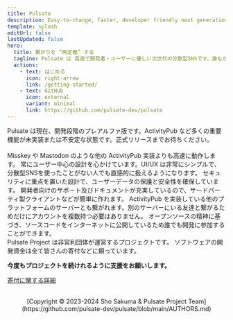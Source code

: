 ```yaml
---
title: Pulsate
description: Easy-to-change, faster, developer friendly next generation decentralized social media.
template: splash
editUrl: false
lastUpdated: false
hero:
  title: 繋がりを “再定義” する
  tagline: Pulsate は 高速で開発者・ユーザーに優しい次世代の分散型SNSです。誰もが気軽に情報を共有しより公平でオープンなデジタル空間を提供します。
  actions:
    - text: はじめる
      icon: right-arrow
      link: /getting-started/
    - text: GitHub
      icon: external
      variant: minimal
      link: https://github.com/pulsate-dev/pulsate
---
```



<Aside type="caution">
  Pulsate は現在、開発段階のプレアルファ版です。ActivityPub など多くの重要機能が未実装または不安定な状態です。正式リリースまでお待ちください。
</Aside>

<br />

<CardGrid stagger>
  <Card icon="rocket" title="高いパフォーマンス" >
    Misskey や Mastodon のような他の ActivityPub 実装よりも高速に動作します。
  </Card>
  <Card icon="heart" title="ユーザー中心の設計" >
    常にユーザー中心の設計を心かけています。UI/UX は非常にシンプルで、分散型SNSを使ったことがない人でも直感的に扱えるようになります。
  </Card>
  <Card icon="moon" title="重視されたセキュリティ" >
    セキュリティに重点を置いた設計で、ユーザーデータの保護と安全性を確保しています。
  </Card>
  <Card icon="puzzle" title="作りたいものを作れるように" >
    開発者向けのサポート及びドキュメントが充実しているので、サードパーティ製クライアントなどが簡単に作れます。
  </Card>
  <Card icon="star" title="Pulsate以外の人とも" >
    ActivityPub を実装している他のプラットフォームのサーバーとも繋がれます。別のサーバーにいる友達と繋がるためだけにアカウントを複数持つ必要はありません。
  </Card>
  <Card icon="github" title="いつまでもオープンソース" >
    オープンソースの精神に基づき、ソースコードをインターネットに公開しているため誰でも開発に参加することができます。
  </Card>
</CardGrid>

<br />

<Aside type="tip" title="寄付のお願い" >
  Pulsate Project は非営利団体が運営するプロジェクトです。 ソフトウェアの開発資金は全て皆さんの寄付などに頼っています。

  **今度もプロジェクトを続けれるように支援をお願いします。**

  [寄付に関する詳細](/sponsor)
</Aside>

<br />

<center>
  [Copyright © 2023-2024 Sho Sakuma & Pulsate Project Team](https://github.com/pulsate-dev/pulsate/blob/main/AUTHORS.md)
</center>
